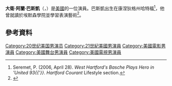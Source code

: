 {{Infobox person
| image      = DavidAlanBascheAlysiaReinerFeb2011.jpg
| caption     = Basche with wife [[Alysia_Reiner|Alysia Reiner]] in February 2011
| birth_date  = {{birth date and age|1968|8|25|mf=y}}
| birth_place = 美國[[哈特福|哈特福]]
| occupation  = 演員
| spouse      = [[Alysia_Reiner|Alysia Reiner]]（? - 現在; 1 孩）
| yearsactive = 1997-現在
}}
'''大衛·阿蘭·巴斯凱'''（{{lang-en|David Alan Basche}}，{{bd|1968年|8月25日}}）是[[美國|美國]]的一位演員。巴斯凱出生在康涅狄格州哈特福<ref>Seremet, P. (2006, April 28). ''West Hartford's Basche Plays Hero in 'United 93{{'}}''. ''Hartford Courant'' Lifestyle section.</ref>，他曾就讀於埃默森學院並學習表演藝術<ref>{{Cite web |url=http://www.rosscarey.com/2011/11/08/episode-50-david-alan-basche/ |title=Conversation with Ross: Featuring David Alan Basche |access-date=2016-05-02 |archive-date=2013-10-07 |archive-url=https://web.archive.org/web/20131007071245/http://www.rosscarey.com/2011/11/08/episode-50-david-alan-basche/ |dead-url=no }}</ref>。

==參考資料==
{{reflist}}

{{DEFAULTSORT: Basche, David Alan}}
[[Category:20世纪美国男演员|Category:20世纪美国男演员]]
[[Category:21世紀美國男演員|Category:21世紀美國男演員]]
[[Category:美國電影男演員|Category:美國電影男演員]]
[[Category:美國舞台男演員|Category:美國舞台男演員]]
[[Category:美國電視男演員|Category:美國電視男演員]]